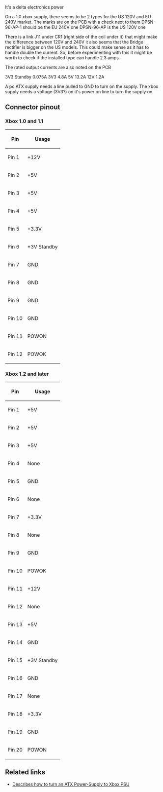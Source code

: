 It's a delta electronics power{{citation needed}}

On a 1.0 xbox supply, there seems to be 2 types for the US 120V and EU 240V market.
The marks are on the PCB with a check next to them 
DPSN-96-AP-1 should be the EU 240V one
DPSN-96-AP is the US 120V one

There is a link J11 under CR1 (right side of the coil under it) that might make the difference between 120V and 240V
it also seems that the Bridge rectifier is bigger on the US models. 
This could make sense as it has to handle double the current. So, before experimenting with this it might be worth to check
if the installed type can handle 2.3 amps.

The rated output currents are also noted on the PCB

3V3 Standby  0.075A
3V3  4.8A
5V   13.2A
12V  1.2A

A pc ATX supply needs a line pulled to GND to turn on the supply. The xbox supply needs a voltage (3V3?) on it's power on line to turn the supply on.


== Connector pinout ==

=== Xbox 1.0 and 1.1 ===

{| class="wikitable"
! Pin || Usage
|-
| Pin 1 || +12V
|-
| Pin 2 || +5V
|-
| Pin 3 || +5V
|-
| Pin 4 || +5V
|-
| Pin 5 || +3.3V
|-
| Pin 6 || +3V Standby
|-
| Pin 7 || GND
|-
| Pin 8 || GND
|-
| Pin 9 || GND
|-
| Pin 10 || GND
|-
| Pin 11 || POWON
|-
| Pin 12 || POWOK
|}

=== Xbox 1.2 and later ===


{| class="wikitable"
! Pin || Usage
|-
| Pin 1 || +5V
|-
| Pin 2 || +5V
|-
| Pin 3 || +5V
|-
| Pin 4 || None
|-
| Pin 5 || GND
|-
| Pin 6 || None
|-
| Pin 7 || +3.3V
|-
| Pin 8 || None
|-
| Pin 9 || GND
|-
| Pin 10 || POWOK
|-
| Pin 11 || +12V
|-
| Pin 12 || None
|-
| Pin 13 || +5V
|-
| Pin 14 || GND
|-
| Pin 15 || +3V Standby
|-
| Pin 16 || GND
|-
| Pin 17 || None
|-
| Pin 18 || +3.3V
|-
| Pin 19 || GND
|-
| Pin 20 || POWON
|}

== Related links ==

* [http://brandonw.net/consoles/xbox/ Describes how to turn an ATX Power-Supply to Xbox PSU]